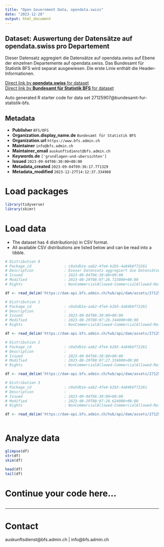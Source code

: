```yaml
---
title: "Open Government Data, opendata.swiss"
date: "2023-12-28"
output: html_document
---
```


## Dataset: Auswertung der Datensätze auf opendata.swiss pro Departement

Dieser Datensatz aggregiert die Datensätze auf opendata.swiss auf Ebene der einzelnen Departemente auf opendata.swiss. Das Bundesamt für Statistik BFS wird separat ausgewiesen. Die erste Linie enthält die Header-Informationen.

[Direct link by **opendata.swiss** for dataset](https://opendata.swiss/de/dataset/auswertung-der-datensatze-auf-opendata-swiss-pro-departement)<br>
[Direct link by **Bundesamt für Statistik BFS** for dataset](https://www.bfs.admin.ch/asset/de/ts-d-00.02-OGD-02)

Auto generated R starter code for data set 27125907@bundesamt-fur-statistik-bfs.

## Metadata

- **Publisher** `BFS/OFS`
- **Organization.display_name.de** `Bundesamt für Statistik BFS`
- **Organization.url** `https://www.bfs.admin.ch`
- **Maintainer** `info@bfs.admin.ch`
- **Maintainer_email** `auskunftsdienst@bfs.admin.ch`
- **Keywords.de** `['grundlagen-und-ubersichten']`
- **Issued** `2023-09-04T06:30:00+00:00`
- **Metadata_created** `2023-09-04T09:36:17.771329`
- **Metadata_modified** `2023-12-27T14:12:37.334968`


# Load packages

```r

library(tidyverse)
library(skimr)

```

# Load data

-   The dataset has 4 distribution(s) in CSV format.
-   All available CSV distributions are listed below and can be read into a tibble.

```r

# Distribution 0
# Package_id               : c0a5db1e-aab2-4fe4-b2b5-4a84b6f72261
# Description              : Dieser Datensatz aggregiert die Datensätze auf opendata.swiss auf Ebene der einzelnen Departemente auf opendata.swiss. Das Bundesamt für Statistik BFS wird separat ausgewiesen. Die erste Linie enthält die Header-Informationen.
# Issued                   : 2023-09-04T06:30:00+00:00
# Modified                 : 2023-08-29T08:07:26.723000+00:00
# Rights                   : NonCommercialAllowed-CommercialAllowed-ReferenceNotRequired

df <- read_delim('https://dam-api.bfs.admin.ch/hub/api/dam/assets/27125916/master')

# Distribution 1
# Package_id               : c0a5db1e-aab2-4fe4-b2b5-4a84b6f72261
# Description              : 
# Issued                   : 2023-09-04T06:30:00+00:00
# Modified                 : 2023-08-29T08:07:26.344000+00:00
# Rights                   : NonCommercialAllowed-CommercialAllowed-ReferenceNotRequired

df <- read_delim('https://dam-api.bfs.admin.ch/hub/api/dam/assets/27125920/master')

# Distribution 2
# Package_id               : c0a5db1e-aab2-4fe4-b2b5-4a84b6f72261
# Description              : 
# Issued                   : 2023-09-04T06:30:00+00:00
# Modified                 : 2023-08-29T08:07:27.334000+00:00
# Rights                   : NonCommercialAllowed-CommercialAllowed-ReferenceNotRequired

df <- read_delim('https://dam-api.bfs.admin.ch/hub/api/dam/assets/27125927/master')

# Distribution 3
# Package_id               : c0a5db1e-aab2-4fe4-b2b5-4a84b6f72261
# Description              : 
# Issued                   : 2023-09-04T06:30:00+00:00
# Modified                 : 2023-08-29T08:07:26.624000+00:00
# Rights                   : NonCommercialAllowed-CommercialAllowed-ReferenceNotRequired

df <- read_delim('https://dam-api.bfs.admin.ch/hub/api/dam/assets/27125923/master')



```

# Analyze data

```r

glimpse(df)
str(df)
skim(df)

head(df)
tail(df)

```

# Continue your code here...

```r

```

------------------------------------------------------------------------

# Contact

auskunftsdienst@bfs.admin.ch | info@bfs.admin.ch
